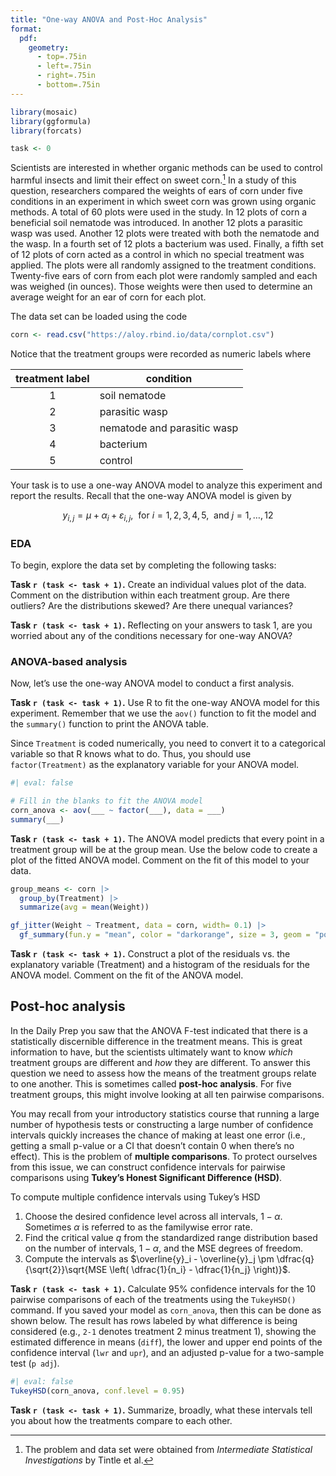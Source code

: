 ```yaml
---
title: "One-way ANOVA and Post-Hoc Analysis"
format:
  pdf:
    geometry:
      - top=.75in
      - left=.75in
      - right=.75in
      - bottom=.75in
---
```


```r
library(mosaic)
library(ggformula)
library(forcats)

task <- 0
```

\vspace{-0.5in}

Scientists are interested in whether organic methods can be used to control harmful insects and limit their effect on sweet corn.[^1] In a study of this question, researchers compared the weights of ears of corn under five conditions in an experiment in which sweet corn was grown using organic methods. A total of 60 plots were used in the study. In 12 plots of corn a beneficial soil nematode was introduced. In another 12 plots a parasitic wasp was used. Another 12 plots were treated with both the nematode and the wasp. In a fourth set of 12 plots a bacterium was used. Finally, a fifth set of 12 plots of corn acted as a control in which no special treatment was applied. The plots were all randomly assigned to the treatment conditions. Twenty-five ears of corn from each plot were randomly sampled and each was weighed (in ounces). Those weights were then used to determine an average weight for an ear of corn for each plot. 

[^1]: The problem and data set were obtained from *Intermediate Statistical Investigations* by Tintle et al.

The data set can be loaded using the code

```r
corn <- read.csv("https://aloy.rbind.io/data/cornplot.csv")
```

Notice that the treatment groups were recorded as numeric labels where

| treatment label | condition |
|:--------------:|--------------|
| 1 | soil nematode |
| 2 | parasitic wasp |
| 3 | nematode and parasitic wasp|
| 4 | bacterium |
| 5 | control |



Your task is to use a one-way ANOVA model to analyze this experiment and report the results. Recall that the one-way ANOVA model is given by 

$$y_{i,j} = \mu + \alpha_i + \varepsilon_{i,j}, \ \text{ for } i = 1, 2, 3, 4, 5, \  \text{ and } j = 1, \ldots, 12$$



### EDA

To begin, explore the data set by completing the following tasks:

**Task `r (task <- task + 1)`.** Create an individual values plot of the data. Comment on the distribution within each treatment group. Are there outliers? Are the distributions skewed? Are there unequal variances? 

**Task `r (task <- task + 1)`.** Reflecting on your answers to task 1, are you worried about any of the conditions necessary for one-way ANOVA?

### ANOVA-based analysis

Now, let's use the one-way ANOVA model to conduct a first analysis.

**Task `r (task <- task + 1)`.** Use R to fit the one-way ANOVA model for this experiment. Remember that we use the `aov()` function to fit the model and the `summary()` function to print the ANOVA table.

:::{.callout-note}
Since `Treatment` is coded numerically, you need to convert it to a categorical variable so that R knows what to do. Thus, you should use `factor(Treatment)` as the explanatory variable for your ANOVA model.
:::

```r
#| eval: false

# Fill in the blanks to fit the ANOVA model
corn_anova <- aov(___ ~ factor(___), data = ___)
summary(___)
```



**Task `r (task <- task + 1)`.** The ANOVA model predicts that every point in a treatment group will be at the group mean. Use the below code to create a plot of the fitted ANOVA model. Comment on the fit of this model to your data.

```r
group_means <- corn |> 
  group_by(Treatment) |> 
  summarize(avg = mean(Weight))

gf_jitter(Weight ~ Treatment, data = corn, width= 0.1) |>
  gf_summary(fun.y = "mean", color = "darkorange", size = 3, geom = "point")
```


**Task `r (task <- task + 1)`.** Construct a plot of the residuals vs. the explanatory variable (Treatment) and a histogram of the residuals for the ANOVA model. Comment on the fit of the ANOVA model.


\bigskip

## Post-hoc analysis

In the Daily Prep you saw that the ANOVA F-test indicated that there is a statistically discernible difference in the treatment means. This is great information to have, but the scientists ultimately want to know *which* treatment groups are different and *how* they are different. To answer this question we need to assess how the means of the treatment groups relate to one another. This is sometimes called **post-hoc analysis**. For five treatment groups, this might involve looking at all ten pairwise comparisons.


You may recall from your introductory statistics course that running a large number of hypothesis tests or constructing a large number of confidence intervals quickly increases the chance of making at least one error (i.e., getting a small p-value or a CI that doesn't contain 0 when there's no effect). This is the problem of **multiple comparisons**. To protect ourselves from this issue, we can construct confidence intervals for pairwise comparisons using **Tukey's Honest Significant Difference (HSD)**.

:::{.callout-note}
To compute multiple confidence intervals using Tukey's HSD

1. Choose the desired confidence level across all intervals, $1-\alpha$. Sometimes $\alpha$ is referred to as the familywise error rate.
2. Find the critical value $q$ from the standardized range distribution based on the number of intervals, $1-\alpha$, and the MSE degrees of freedom.
3. Compute the intervals as $\overline{y}_i - \overline{y}_j \pm \dfrac{q}{\sqrt{2}}\sqrt{MSE \left( \dfrac{1}{n_i} - \dfrac{1}{n_j} \right)}$.
:::

**Task `r (task <- task + 1)`.**  Calculate 95% confidence intervals for the 10 pairwise comparisons of each of the treatments using the `TukeyHSD()` command. If you saved your model as `corn_anova`, then this can be done as shown below. The result has rows labeled by what difference is being considered (e.g., `2-1` denotes treatment 2 minus treatment 1), showing the estimated difference in means (`diff`), the lower and upper end points of the confidence interval (`lwr` and `upr`), and an adjusted p-value for a two-sample test (`p adj`).

```r
#| eval: false
TukeyHSD(corn_anova, conf.level = 0.95)
```


**Task `r (task <- task + 1)`.** Summarize, broadly, what these intervals tell you about how the treatments compare to each other.




<!-- ## Regression-based analysis -->

<!-- Next, let's use the linear regression model used by the other student to conduct an analysis. -->

<!-- **Task `r (task <- task + 1)`.** Use R to fit the simple linear regression model. If you transformed the data for your ANOVA model, use the same transformation for this question. Use the `summary()` command print the coefficient table containing the results of the t-test for the slope parameter.  -->


<!-- **Task `r (task <- task + 1)`.** The regression model uses a linear equation to predict the response for each treatment group. Use the below code to create a plot of the fitted regression model (transform the response variable if necessary). Comment on the fit of this model to your data. -->

<!-- ```{r} -->
<!-- #| eval: false -->
<!-- gf_jitter(Weight ~ Treatment, data = corn, width= 0.1) |> -->
<!--   gf_lm(color = "darkorange") -->
<!-- ``` -->

<!-- **Task `r (task <- task + 1)`.** Construct a plot of the residuals vs. the explanatory variable (Treatment) and a normal Q-Q plot of the residuals for the regression model. Comment on the fit of the regression model. -->


<!-- **Task `r (task <- task + 1)`.** Is the p-value for the ANOVA F-test that $H_0:\alpha_1=\alpha_2=\alpha_3=\alpha_4=\alpha_5$ the same or different from the p-value for the t-test that $H_0: \beta_1 =0$? Does this surprise you? -->


<!-- ## Synthesis -->

<!-- **Task `r (task <- task + 1)`.** Write a brief statement advising the scientists on how they should analyze these data (i.e., which student's analysis to go with). You should clearly justify your choice, linking to specific evidence from earlier tasks. -->

<!-- ## Exploring possibilities for class activity... -->

<!-- ```{r} -->
<!-- gf_jitter(Weight ~ Treatment, data = corn, width= 0.1) -->
<!-- ``` -->

<!-- Fitting the models -->

<!-- ```{r} -->
<!-- corn_anova <- aov(Weight ~ Treatment, data = corn) -->
<!-- corn_lm <- lm(Weight ~ Treatment, data = corn) -->
<!-- ``` -->


<!-- Visual representations of the models -->

<!-- ```{r} -->
<!-- group_means <- corn |> group_by(Treatment) |> summarize(avg = mean(Weight)) -->

<!-- gf_jitter(Weight ~ Treatment, data = corn, width= 0.1) |> -->
<!--   gf_summary(fun.y = "mean", color = "darkorange", size = 3, geom = "point") -->

<!-- gf_jitter(Weight ~ Treatment, data = corn, width= 0.1) |> -->
<!--   gf_lm(color = "darkorange") -->
<!-- ``` -->

